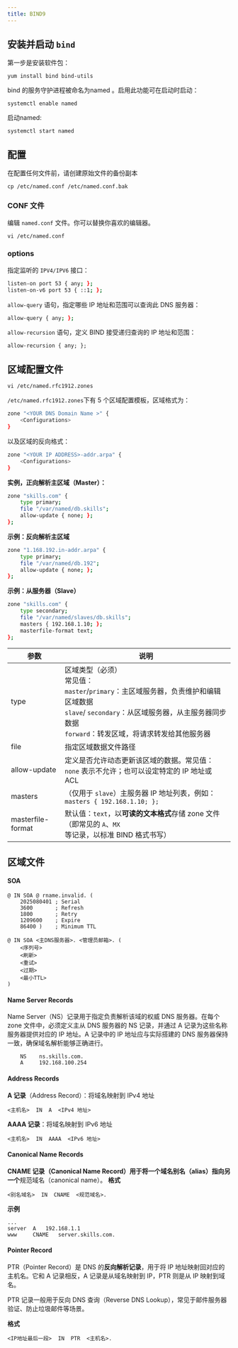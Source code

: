 ```yaml
---
title: BIND9
---
```


## 安装并启动 `bind`

第一步是安装软件包：

```
yum install bind bind-utils
```

bind 的服务守护进程被命名为named 。启用此功能可在启动时启动：

```
systemctl enable named
```

启动named:

```
systemctl start named
```

## 配置

在配置任何文件前，请创建原始文件的备份副本

```
cp /etc/named.conf /etc/named.conf.bak
```

### CONF 文件

编辑 `named.conf` 文件。你可以替换你喜欢的编辑器。

```
vi /etc/named.conf
```

### options

指定监听的 `IPV4/IPV6` 接口：

```bash
listen-on port 53 { any; };
listen-on-v6 port 53 { ::1; };
```

`allow-query` 语句，指定哪些 IP 地址和范围可以查询此 DNS 服务器：

```bash
allow-query	{ any; };
```

`allow-recursion` 语句，定义 BIND 接受递归查询的 IP 地址和范围：

```
allow-recursion { any; };
```

## 区域配置文件

```
vi /etc/named.rfc1912.zones
```

`/etc/named.rfc1912.zones`下有 5 个区域配置模板，区域格式为：

```bash
zone "<YOUR DNS Domain Name >" {
	<Configurations>
}
```

以及区域的反向格式：

```bash
zone "<YOUR IP ADDRESS>-addr.arpa" { 
	<Configurations>
}
```

**实例，正向解析主区域（Master）：**

```bash
zone "skills.com" {
    type primary;
    file "/var/named/db.skills";
    allow-update { none; };
};
```

**示例：反向解析主区域**

```bash
zone "1.168.192.in-addr.arpa" {
    type primary;
    file "/var/named/db.192";
    allow-update { none; };
};
```

**示例：从服务器（Slave）**

```bash
zone "skills.com" {
    type secondary;
    file "/var/named/slaves/db.skills";
    masters { 192.168.1.10; };
    masterfile-format text;
};
```

| 参数 | 说明 |
|---|---|
| type | 区域类型（必须）  <br />常见值：  <br />`master`/`primary`：主区域服务器，负责维护和编辑区域数据  <br />`slave`/ `secondary`：从区域服务器，从主服务器同步数据  <br />`forward`：转发区域，将请求转发给其他服务器 |
| file | 指定区域数据文件路径 |
| allow-update | 定义是否允许动态更新该区域的数据。常见值：`none` 表示不允许；也可以设定特定的 IP 地址或 ACL |
| masters | （仅用于 `slave`）主服务器 IP 地址列表，例如：`masters { 192.168.1.10; };` |
| masterfile-format | 默认值：`text`，以**可读的文本格式**存储 zone 文件（即常见的 `A`、`MX` 等记录，以标准 BIND 格式书写） |

## 区域文件

#### SOA

```
@ IN SOA @ rname.invalid. (
    2025080401 ; Serial
    3600       ; Refresh
    1800       ; Retry
    1209600    ; Expire
    86400 )    ; Minimum TTL

@ IN SOA <主DNS服务器>. <管理员邮箱>. (
    <序列号>
    <刷新>
    <重试>
    <过期>
    <最小TTL>
)
```

#### Name Server Records

Name Server（NS）记录用于指定负责解析该域的权威 DNS 服务器。在每个 zone 文件中，必须定义主从 DNS 服务器的 NS 记录，并通过 A 记录为这些名称服务器提供对应的 IP 地址。A 记录中的 IP 地址应与实际搭建的 DNS 服务器保持一致，确保域名解析能够正确进行。

```
    NS    ns.skills.com.
    A     192.168.100.254
```

#### Address Records

**A 记录**（Address Record）：将域名映射到 IPv4 地址

```
<主机名>  IN  A  <IPv4 地址>
```

**AAAA 记录**：将域名映射到 IPv6 地址

```
<主机名>  IN  AAAA  <IPv6 地址>
```

#### Canonical Name Records

**CNAME 记录（Canonical Name Record）用于将一个域名别名（alias）指向另一个**规范域名（canonical name）。
**格式**

```
<别名域名>  IN  CNAME  <规范域名>.
```

**示例**

```
...
server	A	192.168.1.1
www		CNAME	server.skills.com.
```

#### Pointer Record

PTR（Pointer Record）是 DNS 的**反向解析记录**，用于将 IP 地址映射回对应的主机名。它和 A 记录相反，A 记录是从域名映射到 IP，PTR 则是从 IP 映射到域名。

PTR 记录一般用于反向 DNS 查询（Reverse DNS Lookup），常见于邮件服务器验证、防止垃圾邮件等场景。

**格式**

```
<IP地址最后一段>  IN  PTR  <主机名>.
```